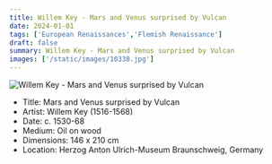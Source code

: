 ```yaml
---
title: Willem Key - Mars and Venus surprised by Vulcan
date: 2024-01-01
tags: ['European Renaissances','Flemish Renaissance']
draft: false
summary: Willem Key - Mars and Venus surprised by Vulcan
images: ['/static/images/10338.jpg']
---
```


![Willem Key - Mars and Venus surprised by Vulcan](/static/images/10338.jpg)

* Title: Mars and Venus surprised by Vulcan
* Artist: Willem Key (1516-1568)
* Date: c. 1530-68
* Medium: Oil on wood
* Dimensions: 146 x 210 cm
* Location: Herzog Anton Ulrich-Museum Braunschweig, Germany


